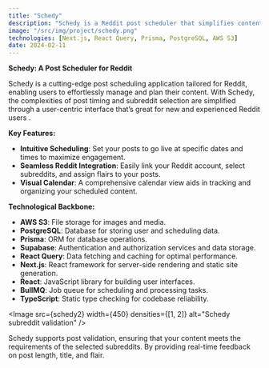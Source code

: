 ```yaml
---
title: "Schedy"
description: "Schedy is a Reddit post scheduler that simplifies content management and scheduling."
image: "/src/img/project/schedy.png"
technologies: [Next.js, React Query, Prisma, PostgreSQL, AWS S3]
date: 2024-02-11
---
```




**Schedy: A Post Scheduler for Reddit**

Schedy is a cutting-edge post scheduling application tailored for Reddit, enabling users to effortlessly manage and plan their content. With Schedy, the complexities of post timing and subreddit selection are simplified through a user-centric interface that’s great for new and experienced Reddit users .

**Key Features:**

- **Intuitive Scheduling**: Set your posts to go live at specific dates and times to maximize engagement.
- **Seamless Reddit Integration**: Easily link your Reddit account, select subreddits, and assign flairs to your posts.
- **Visual Calendar**: A comprehensive calendar view aids in tracking and organizing your scheduled content.

**Technological Backbone:**

- **AWS S3**: File storage for images and media.
- **PostgreSQL**: Database for storing user and scheduling data.
- **Prisma**: ORM for database operations.
- **Supabase**: Authentication and authorization services and data storage.
- **React Query**: Data fetching and caching for optimal performance.
- **Next.js**: React framework for server-side rendering and static site generation.
- **React**: JavaScript library for building user interfaces.
- **BullMQ**: Job queue for scheduling and processing tasks.
- **TypeScript**: Static type checking for codebase reliability.

<Image src={schedy2} width={450} densities={[1, 2]} alt="Schedy subreddit validation" />

Schedy supports post validation, ensuring that your content meets the requirements of the selected subreddits. By providing real-time feedback on post length, title, and flair.
